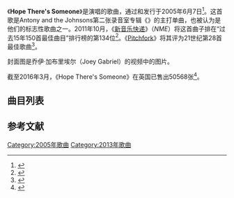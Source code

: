 {{NoteTA
|G1=Music
|1=zh-cn:公告牌; zh-hk:告示牌; zh-tw:告示牌
}}{{NotChineseTitle|time=2020-09-19T12:22:27+00:00}}

{{Infobox song
| name       = Hope There's Someone
| cover      = File:Hope There's Someone.jpg
| alt        =
| type       = single
| artist     = {{tsl|en|Antony and the Johnsons||Antony and the Johnsons}}
| album      = {{tsl|en|I Am a Bird Now||I Am a Bird Now}}
| released   = 2005年6月7日
| format     =
| recorded   =
| studio     =
| genre      = [[巴洛克流行|巴洛克流行]]
| length     = 4:24
| label      = {{hlist|{{tsl|en|Secretly Canadian||Secretly Canadian}}|{{small|SC114}}|{{tsl|en|Rough Trade Records||Rough Trade}}|{{small|RTRADSCD229}}}}
| writer     = 安东尼·海加蒂
| producer   = {{tsl|en|Antony Hegarty|安东尼·海加蒂|安东尼·海加蒂}}
| prev_title = '{{tsl|en|I Am a Bird Now||I Am a Bird Now}}'
| prev_year  = 2005
| next_title = '{{tsl|en|You Are My Sister||You Are My Sister}}'
| next_year  = 2005
}}

《'''Hope There's Someone'''》是{{tsl|en|Antony and the Johnsons||Antony and the Johnsons}}演唱的歌曲，通过{{tsl|en|Rough Trade Records||Rough Trade}}和{{tsl|en|Secretly Canadian||Secretly Canadian}}发行于2005年6月7日<ref>{{cite web |url=http://www.secretlycanadian.com/onesheet.php?cat=SC114 |title=Antony and the Johnsons - Hope There's Someone |publisher=Secretly Canadian |accessdate=2012-02-22 |archive-url=https://web.archive.org/web/20120415033601/http://www.secretlycanadian.com/onesheet.php?cat=SC114 |archive-date=2012-04-15 |dead-url=yes }}</ref>。这首歌是Antony and the Johnsons第二张录音室专辑《{{tsl|en|I Am a Bird Now||I Am a Bird Now}}》的主打单曲，也被认为是他们的标志性歌曲之一。2011年10月，《[[新音乐快递|新音乐快递]]》（''NME''）将这首曲子排在“过去15年150首最佳曲目”排行榜的第134位<ref>{{cite web |url=https://www.nme.com/list/150-best-tracks-of-the-past-15-years/248648/page/2 |title=150 Best Tracks Of The Past 15 Years |publisher=NME |date= |accessdate=2012-02-22 |archive-date=2015-06-29 |archive-url=https://web.archive.org/web/20150629013747/http://www.nme.com/list/150-best-tracks-of-the-past-15-years/248648/page/2 |dead-url=no }}</ref>。《[[Pitchfork_Media|Pitchfork]]》将其评为21世纪第28首最佳歌曲<ref>{{cite web |title=The 200 Best Songs of the 2000s |url=https://pitchfork.com/features/lists-and-guides/7693-the-top-500-tracks-of-the-2000s-20-1/?page=10 |website=Pitchfork |publisher=Pitchfork Media Group |accessdate=2019-01-24 |archive-date=2018-06-22 |archive-url=https://web.archive.org/web/20180622032613/https://pitchfork.com/features/lists-and-guides/7693-the-top-500-tracks-of-the-2000s-20-1/?page=10 |dead-url=no }}</ref>。

封面图是乔伊·加布里埃尔（Joey Gabriel）的视频中的图片。

截至2016年3月，《Hope There's Someone》在英国已售出50568张<ref>{{cite news|url=http://www.musicweek.com/businessanalysis/read/official-charts-analysis-the-1975-top-the-official-album-chart/064253|title=Official Charts Analysis: The 1975 top the Official Albums Chart|last=Jones|first=Alan|date=2016-03-04|work={{tsl|en|Music Week||Music Week}}|publisher=Intent Media|accessdate=2016-03-04|subscription=yes }}</ref>。

==曲目列表==
{{Track listing
| title1 = Hope There's Someone
| length1 = 4:24
| title2 = Frankenstein
| length2 = 5:10
| title3 = Just One Star
| length3 = 1:34
| title4 = Hope There's Someone
| note4 = Video
| length4 = 4:24
| total_length = 15:32
}}

==参考文献==
{{reflist}}

[[Category:2005年歌曲|Category:2005年歌曲]]
[[Category:2013年歌曲|Category:2013年歌曲]]